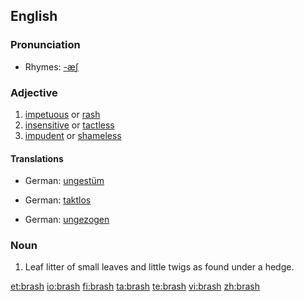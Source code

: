 ==English==

===Pronunciation===
*Rhymes: [[Rhymes:English:-æʃ|-æʃ]]

===Adjective===
{{en-adj|brash|er|more}}

# [[impetuous]] or [[rash]]
# [[insensitive]] or [[tactless]]
# [[impudent]] or [[shameless]]

====Translations====
{{trans-top|impetuous or rash}}
*German: [[ungestüm]]
{{trans-mid}}
{{trans-bottom}}

{{trans-top|insensitive or tactless}}
*German: [[taktlos]]
{{trans-mid}}
{{trans-bottom}}

{{trans-top|impudent or shameless}}
*German: [[ungezogen]]
{{trans-mid}}
{{trans-bottom}}

===Noun===
{{en-noun|-}}

# Leaf litter of small leaves and little twigs as found under a hedge.

[[et:brash]]
[[io:brash]]
[[fi:brash]]
[[ta:brash]]
[[te:brash]]
[[vi:brash]]
[[zh:brash]]